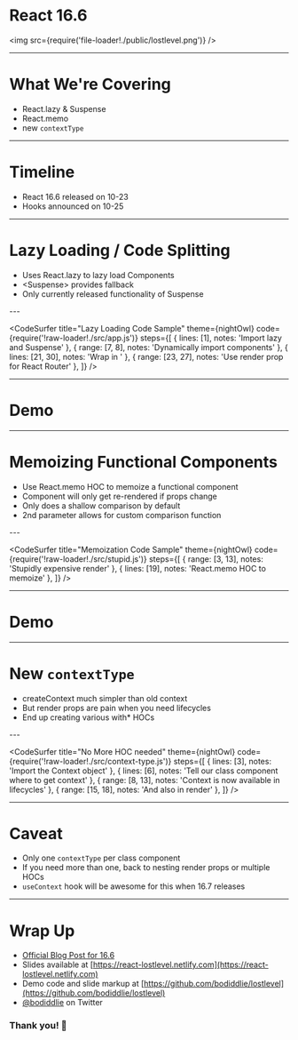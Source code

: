 
<Head>
  <title>React 16.6: The Lost Levels</title>
  <meta name="twitter:card" content="summary_large_image" />
  <meta name="twitter:site" content="@bodiddlie" />
  <meta name="twitter:title" content="React 16.6: The Lost Levels" />
  <meta
    name="twitter:description"
    content="Slides from my lightning talk on React 16.6 for PHX ReactJS"
  />
  <meta
    name="twitter:image"
    content="https://react-lostlevel.netlify.com/card.png"
  />
</Head>


<h1>React 16.6</h1>

<img src={require('file-loader!./public/lostlevel.png')} />

---

# What We're Covering

- React.lazy & Suspense
- React.memo
- new `contextType`

---

# Timeline

<ul style={{ textAlign: 'left', fontSize: '2.5em' }}>
  <Appear>
    <li>React 16.6 released on 10-23</li>
    <li>Hooks announced on 10-25</li>
  </Appear>
</ul>

---

# Lazy Loading / Code Splitting

<ul style={{textAlign: 'left', fontSize: '1.5em'}}>
  <Appear>
    <li>Uses <CodeBlock>React.lazy</CodeBlock> to lazy load Components</li>
    <li><CodeBlock>&lt;Suspense&gt;</CodeBlock> provides fallback</li>
    <li>Only currently released functionality of Suspense</li>
  </Appear>
</ul>
---

<CodeSurfer
  title="Lazy Loading Code Sample"
  theme={nightOwl}
  code={require('!raw-loader!./src/app.js')}
  steps={[
    { lines: [1], notes: 'Import lazy and Suspense' },
    { range: [7, 8], notes: 'Dynamically import components' },
    { lines: [21, 30], notes: 'Wrap in <Suspense>' },
    { range: [23, 27], notes: 'Use render prop for React Router' },
  ]}
/>

---

# Demo

---

# Memoizing Functional Components

<ul style={{textAlign: 'left', fontSize: '1.5em'}}>
  <Appear>
    <li>Use <CodeBlock>React.memo</CodeBlock> HOC to memoize a functional component</li>
    <li>Component will only get re-rendered if props change</li>
    <li>Only does a shallow comparison by default</li>
    <li>2nd parameter allows for custom comparison function</li>
  </Appear>
</ul>
---

<CodeSurfer
  title="Memoization Code Sample"
  theme={nightOwl}
  code={require('!raw-loader!./src/stupid.js')}
  steps={[
    { range: [3, 13], notes: 'Stupidly expensive render' },
    { lines: [19], notes: 'React.memo HOC to memoize' },
  ]}
/>

---

# Demo

---

# New `contextType`

<ul style={{textAlign: 'left', fontSize: '1.5em'}}>
  <Appear>
    <li><CodeBlock>createContext</CodeBlock> much simpler than old context</li>
    <li>But render props are pain when you need lifecycles</li>
    <li>End up creating various <CodeBlock>with*</CodeBlock> HOCs</li>
  </Appear>
</ul>
---

<CodeSurfer
  title="No More HOC needed"
  theme={nightOwl}
  code={require('!raw-loader!./src/context-type.js')}
  steps={[
    { lines: [3], notes: 'Import the Context object' },
    { lines: [6], notes: 'Tell our class component where to get context' },
    { range: [8, 13], notes: 'Context is now available in lifecycles' },
    { range: [15, 18], notes: 'And also in render' },
  ]}
/>

---

# Caveat

- Only one `contextType` per class component
- If you need more than one, back to nesting render props or multiple HOCs
- `useContext` hook will be awesome for this when 16.7 releases

---

# Wrap Up

- [Official Blog Post for 16.6](https://reactjs.org/blog/2018/10/23/react-v-16-6.html)
- Slides available at [https://react-lostlevel.netlify.com](https://react-lostlevel.netlify.com)
- Demo code and slide markup at [https://github.com/bodiddlie/lostlevel](https://github.com/bodiddlie/lostlevel)
- [@bodiddlie](https://twitter.com/bodiddlie) on Twitter

### Thank you! 🤗
